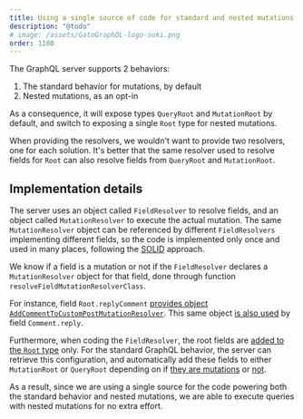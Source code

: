 ```yaml
---
title: Using a single source of code for standard and nested mutations
description: "@todo"
# image: /assets/GatoGraphQL-logo-suki.png
order: 1100
---
```


The GraphQL server supports 2 behaviors:

1. The standard behavior for mutations, by default
2. Nested mutations, as an opt-in

As a consequence, it will expose types `QueryRoot` and `MutationRoot` by default, and switch to exposing a single `Root` type for nested mutations.

When providing the resolvers, we wouldn't want to provide two resolvers, one for each solution. It's better that the same resolver used to resolve fields for `Root` can also resolve fields from `QueryRoot` and `MutationRoot`.

## Implementation details

The server uses an object called `FieldResolver` to resolve fields, and an object called `MutationResolver` to execute the actual mutation. The same `MutationResolver` object can be referenced by different `FieldResolvers` implementing different fields, so the code is implemented only once and used in many places, following the [SOLID](./solid.html) approach.

We know if a field is a mutation or not if the `FieldResolver` declares a `MutationResolver` object for that field, done through function `resolveFieldMutationResolverClass`.

For instance, field `Root.replyComment` [provides object `AddCommentToCustomPostMutationResolver`](https://github.com/PoPSchema/comment-mutations/blob/a5e1b03a8ca3f7723d990ba6d63c19b7f32c8c8d/src%2FFieldResolvers%2FRootFieldResolver.php#L65). This same object [is also used](https://github.com/PoPSchema/comment-mutations/blob/a5e1b03a8ca3f7723d990ba6d63c19b7f32c8c8d/src%2FFieldResolvers%2FCommentFieldResolver.php#L96) by field `Comment.reply`.

Furthermore, when coding the `FieldResolver`, the root fields are [added to the `Root` type](https://github.com/PoPSchema/comment-mutations/blob/a5e1b03a8ca3f7723d990ba6d63c19b7f32c8c8d/src%2FFieldResolvers%2FRootFieldResolver.php#L21) only. For the standard GraphQL behavior, the server can retrieve this configuration, and automatically add these fields to either `MutationRoot` or `QueryRoot` depending on if [they are mutations](https://github.com/GraphQLByPoP/graphql-server/blob/ece4d883a7e720ebb51f07b84efa94c0bbaa243c/src%2FTypeResolvers%2FMutationRootTypeResolver.php#L42) or [not](https://github.com/GraphQLByPoP/graphql-server/blob/a26eed6e6fa9facc7c56e35b666113d834529d4a/src%2FTypeResolvers%2FQueryRootTypeResolver.php#L42). 

As a result, since we are using a single source for the code powering both the standard behavior and nested mutations, we are able to execute queries with nested mutations for no extra effort.
